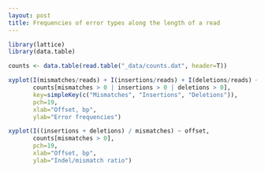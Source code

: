 ```yaml
---
layout: post
title: Frequencies of error types along the length of a read
---
```


```r
library(lattice)
library(data.table)

counts <- data.table(read.table("_data/counts.dat", header=T))
```

```r
xyplot(I(mismatches/reads) + I(insertions/reads) + I(deletions/reads) ~ offset, 
       counts[mismatches > 0 | insertions > 0 | deletions > 0], 
       key=simpleKey(c("Mismatches", "Insertions", "Deletions")), 
       pch=19, 
       xlab="Offset, bp",
       ylab="Error frequencies")
```

```r
xyplot(I((insertions + deletions) / mismatches) ~ offset,
       counts[mismatches > 0],
       pch=19,
       xlab="Offset, bp",
       ylab="Indel/mismatch ratio")
```
